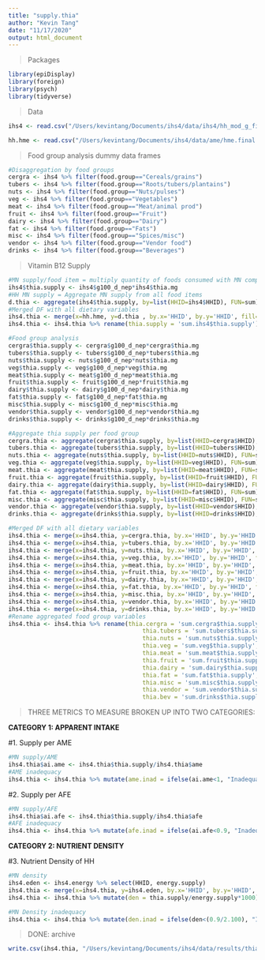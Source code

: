 ```yaml
---
title: "supply.thia"
author: "Kevin Tang"
date: "11/17/2020"
output: html_document
---
```


> Packages

```r
library(epiDisplay)
library(foreign)
library(psych)
library(tidyverse)
```

>Data

```r
ihs4 <- read.csv("/Users/kevintang/Documents/ihs4/data/ihs4/hh_mod_g_final.csv")

hh.hme <- read.csv("/Users/kevintang/Documents/ihs4/data/ame/hme.final.csv")

```


>Food group analysis dummy data frames

```r
#Disaggregation by food groups
cergra <- ihs4 %>% filter(food.group=="Cereals/grains")
tubers <- ihs4 %>% filter(food.group=="Roots/tubers/plantains")
nuts <- ihs4 %>% filter(food.group=="Nuts/pulses")
veg <- ihs4 %>% filter(food.group=="Vegetables")
meat <- ihs4 %>% filter(food.group=="Meat/animal prod")
fruit <- ihs4 %>% filter(food.group=="Fruit")
dairy <- ihs4 %>% filter(food.group=="Dairy")
fat <- ihs4 %>% filter(food.group=="Fats")
misc <- ihs4 %>% filter(food.group=="Spices/misc")
vendor <- ihs4 %>% filter(food.group=="Vendor food")
drinks <- ihs4 %>% filter(food.group=="Beverages")
```

>Vitamin B12 Supply

```r
#MN supply/food item = multiply quantity of foods consumed with MN composition of food
ihs4$thia.supply <- ihs4$g100_d_nep*ihs4$thia.mg
#HH MN supply = Aggregate MN supply from all food items 
d.thia <- aggregate(ihs4$thia.supply, by=list(HHID=ihs4$HHID), FUN=sum)
#Merged DF with all dietary variables
ihs4.thia <- merge(x=hh.hme, y=d.thia , by.x='HHID', by.y='HHID', fill=-9999, all.x = TRUE)
ihs4.thia <- ihs4.thia %>% rename(thia.supply = 'sum.ihs4$thia.supply')

#Food group analysis
cergra$thia.supply <- cergra$g100_d_nep*cergra$thia.mg
tubers$thia.supply <- tubers$g100_d_nep*tubers$thia.mg
nuts$thia.supply <- nuts$g100_d_nep*nuts$thia.mg
veg$thia.supply <- veg$g100_d_nep*veg$thia.mg
meat$thia.supply <- meat$g100_d_nep*meat$thia.mg
fruit$thia.supply <- fruit$g100_d_nep*fruit$thia.mg
dairy$thia.supply <- dairy$g100_d_nep*dairy$thia.mg
fat$thia.supply <- fat$g100_d_nep*fat$thia.mg
misc$thia.supply <- misc$g100_d_nep*misc$thia.mg
vendor$thia.supply <- vendor$g100_d_nep*vendor$thia.mg
drinks$thia.supply <- drinks$g100_d_nep*drinks$thia.mg

#Aggregate thia supply per food group
cergra.thia <- aggregate(cergra$thia.supply, by=list(HHID=cergra$HHID), FUN=sum)
tubers.thia <- aggregate(tubers$thia.supply, by=list(HHID=tubers$HHID), FUN=sum)
nuts.thia <- aggregate(nuts$thia.supply, by=list(HHID=nuts$HHID), FUN=sum)
veg.thia <- aggregate(veg$thia.supply, by=list(HHID=veg$HHID), FUN=sum)
meat.thia <- aggregate(meat$thia.supply, by=list(HHID=meat$HHID), FUN=sum)
fruit.thia <- aggregate(fruit$thia.supply, by=list(HHID=fruit$HHID), FUN=sum)
dairy.thia <- aggregate(dairy$thia.supply, by=list(HHID=dairy$HHID), FUN=sum)
fat.thia <- aggregate(fat$thia.supply, by=list(HHID=fat$HHID), FUN=sum)
misc.thia <- aggregate(misc$thia.supply, by=list(HHID=misc$HHID), FUN=sum)
vendor.thia <- aggregate(vendor$thia.supply, by=list(HHID=vendor$HHID), FUN=sum)
drinks.thia <- aggregate(drinks$thia.supply, by=list(HHID=drinks$HHID), FUN=sum)

#Merged DF with all dietary variables
ihs4.thia <- merge(x=ihs4.thia, y=cergra.thia, by.x='HHID', by.y='HHID', fill=-9999, all.x = TRUE)
ihs4.thia <- merge(x=ihs4.thia, y=tubers.thia, by.x='HHID', by.y='HHID', fill=-9999, all.x = TRUE)
ihs4.thia <- merge(x=ihs4.thia, y=nuts.thia, by.x='HHID', by.y='HHID', fill=-9999, all.x = TRUE)
ihs4.thia <- merge(x=ihs4.thia, y=veg.thia, by.x='HHID', by.y='HHID', fill=-9999, all.x = TRUE)
ihs4.thia <- merge(x=ihs4.thia, y=meat.thia, by.x='HHID', by.y='HHID', fill=-9999, all.x = TRUE)
ihs4.thia <- merge(x=ihs4.thia, y=fruit.thia, by.x='HHID', by.y='HHID', fill=-9999, all.x = TRUE)
ihs4.thia <- merge(x=ihs4.thia, y=dairy.thia, by.x='HHID', by.y='HHID', fill=-9999, all.x = TRUE)
ihs4.thia <- merge(x=ihs4.thia, y=fat.thia, by.x='HHID', by.y='HHID', fill=-9999, all.x = TRUE)
ihs4.thia <- merge(x=ihs4.thia, y=misc.thia, by.x='HHID', by.y='HHID', fill=-9999, all.x = TRUE)
ihs4.thia <- merge(x=ihs4.thia, y=vendor.thia, by.x='HHID', by.y='HHID', fill=-9999, all.x = TRUE)
ihs4.thia <- merge(x=ihs4.thia, y=drinks.thia, by.x='HHID', by.y='HHID', fill=-9999, all.x = TRUE)
#Rename aggregated food group variables
ihs4.thia <- ihs4.thia %>% rename(thia.cergra = 'sum.cergra$thia.supply',
                                      thia.tubers = 'sum.tubers$thia.supply',
                                      thia.nuts = 'sum.nuts$thia.supply',
                                      thia.veg = 'sum.veg$thia.supply',
                                      thia.meat = 'sum.meat$thia.supply',
                                      thia.fruit = 'sum.fruit$thia.supply',
                                      thia.dairy = 'sum.dairy$thia.supply',
                                      thia.fat = 'sum.fat$thia.supply',
                                      thia.misc = 'sum.misc$thia.supply',
                                      thia.vendor = 'sum.vendor$thia.supply',
                                      thia.bev = 'sum.drinks$thia.supply')

```

>THREE METRICS TO MEASURE BROKEN UP INTO TWO CATEGORIES:

**CATEGORY 1: APPARENT INTAKE**

#1. Supply per AME

```r
#MN supply/AME
ihs4.thia$ai.ame <- ihs4.thia$thia.supply/ihs4.thia$ame
#AME inadequacy
ihs4.thia <- ihs4.thia %>% mutate(ame.inad = ifelse(ai.ame<1, "Inadequate", "Adequate"))
```

#2. Supply per AFE

```r
#MN supply/AFE
ihs4.thia$ai.afe <- ihs4.thia$thia.supply/ihs4.thia$afe
#AFE inadequacy
ihs4.thia <- ihs4.thia %>% mutate(afe.inad = ifelse(ai.afe<0.9, "Inadequate", "Adequate"))
```

**CATEGORY 2: NUTRIENT DENSITY**

#3. Nutrient Density of HH

```r
#MN density
ihs4.eden <- ihs4.energy %>% select(HHID, energy.supply)
ihs4.thia <- merge(x=ihs4.thia, y=ihs4.eden, by.x='HHID', by.y='HHID', fill=-9999, all.x = TRUE)
ihs4.thia <- ihs4.thia %>% mutate(den = thia.supply/energy.supply*1000)

#MN Density inadequacy
ihs4.thia <- ihs4.thia %>% mutate(den.inad = ifelse(den<(0.9/2.100), "Inadequate", "Adequate"))
```


> DONE: archive

```r
write.csv(ihs4.thia, "/Users/kevintang/Documents/ihs4/data/results/thia.csv")
```
